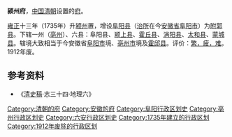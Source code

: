 '''颍州府'''，[[中国|中国]][[清朝|清朝]]设置的[[府_(行政区划)|府]]。

[[雍正|雍正]]十三年（1735年）升[[颍州_(北魏)|颍州]]置，增设[[阜阳县|阜阳县]]（[[治所|治所]]在今[[安徽省|安徽省]][[阜阳市|阜阳市]]）为[[附郭县|附郭县]]。下辖一州（[[亳州_(古代)|亳州]]）、六县：阜阳县、[[颍上县|颍上县]]、[[霍丘县|霍丘县]]、[[涡阳县|涡阳县]]、[[太和县|太和县]]、[[蒙城县|蒙城县]]。辖境大致相当于今安徽省[[阜阳市|阜阳市]]境、[[亳州市|亳州市]]境及[[霍邱县|霍邱县]]。评价：[[冲繁疲难|繁，疲，难]]。1912年废。

== 参考资料 ==
*《[[清史稿|清史稿]]·志三十四·地理六》

{{清朝安徽省行政區劃|nocat}}
{{安徽省历史二级政区|nocat}}
{{清朝行政区划小作品}}
{{DEFAULTSORT:Y}}
[[Category:清朝的府|Category:清朝的府]]
[[Category:安徽的府|Category:安徽的府]]
[[Category:阜阳行政区划史|Category:阜阳行政区划史]]
[[Category:亳州行政区划史|Category:亳州行政区划史]]
[[Category:六安行政区划史|Category:六安行政区划史]]
[[Category:1735年建立的行政区划|Category:1735年建立的行政区划]]
[[Category:1912年废除的行政区划|Category:1912年废除的行政区划]]